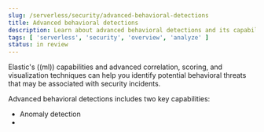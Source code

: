 ```yaml
---
slug: /serverless/security/advanced-behavioral-detections
title: Advanced behavioral detections
description: Learn about advanced behavioral detections and its capabilities.
tags: [ 'serverless', 'security', 'overview', 'analyze' ]
status: in review
---
```


<DocBadge template="technical preview" />

Elastic's ((ml)) capabilities and advanced correlation, scoring, and visualization techniques can help you identify potential behavioral threats that may be associated with security incidents.

Advanced behavioral detections includes two key capabilities:

* <DocLink slug="/serverless/security/machine-learning">Anomaly detection</DocLink>
* <DocLink slug="/serverless/security/behavioral-detection-use-cases" />
